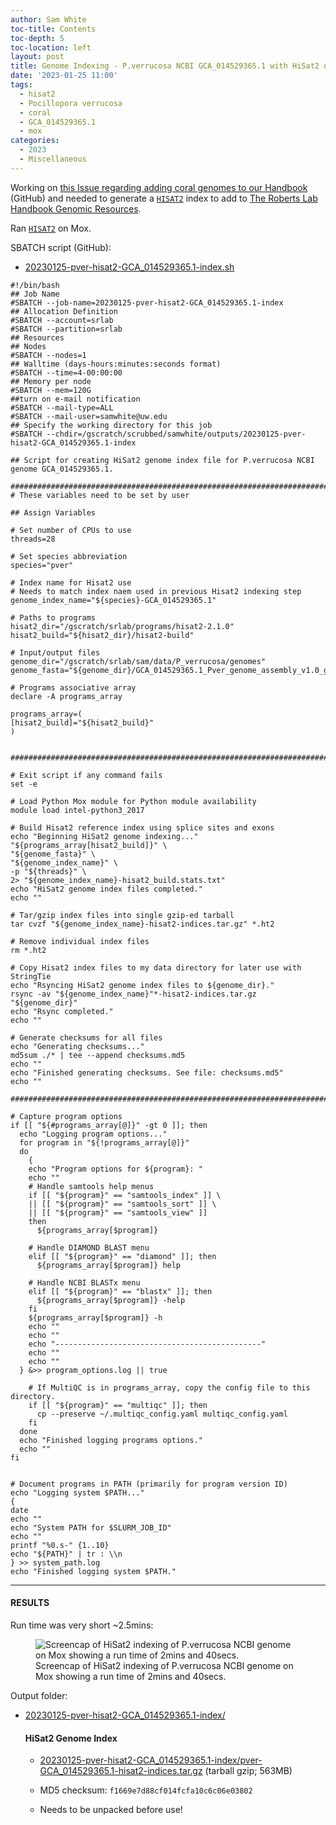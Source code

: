 ```yaml
---
author: Sam White
toc-title: Contents
toc-depth: 5
toc-location: left
layout: post
title: Genome Indexing - P.verrucosa NCBI GCA_014529365.1 with HiSat2 on Mox
date: '2023-01-25 11:00'
tags: 
  - hisat2
  - Pocillopora verrucosa
  - coral
  - GCA_014529365.1
  - mox
categories: 
  - 2023
  - Miscellaneous
---
```

Working on [this Issue regarding adding coral genomes to our Handbook](https://github.com/RobertsLab/resources/issues/1571) (GitHub) and needed to generate a [`HISAT2`](https://daehwankimlab.github.io/hisat2/) index to add to [The Roberts Lab Handbook Genomic Resources](https://robertslab.github.io/resources/Genomic-Resources/).

Ran [`HISAT2`](https://daehwankimlab.github.io/hisat2/) on Mox.

SBATCH script (GitHub):

- [20230125-pver-hisat2-GCA_014529365.1-index.sh](https://github.com/RobertsLab/sams-notebook/blob/master/sbatch_scripts/20230125-pver-hisat2-GCA_014529365.1-index.sh)


```shell
#!/bin/bash
## Job Name
#SBATCH --job-name=20230125-pver-hisat2-GCA_014529365.1-index
## Allocation Definition
#SBATCH --account=srlab
#SBATCH --partition=srlab
## Resources
## Nodes
#SBATCH --nodes=1
## Walltime (days-hours:minutes:seconds format)
#SBATCH --time=4-00:00:00
## Memory per node
#SBATCH --mem=120G
##turn on e-mail notification
#SBATCH --mail-type=ALL
#SBATCH --mail-user=samwhite@uw.edu
## Specify the working directory for this job
#SBATCH --chdir=/gscratch/scrubbed/samwhite/outputs/20230125-pver-hisat2-GCA_014529365.1-index

## Script for creating HiSat2 genome index file for P.verrucosa NCBI genome GCA_014529365.1.

###################################################################################
# These variables need to be set by user

## Assign Variables

# Set number of CPUs to use
threads=28

# Set species abbreviation
species="pver"

# Index name for Hisat2 use
# Needs to match index naem used in previous Hisat2 indexing step
genome_index_name="${species}-GCA_014529365.1"

# Paths to programs
hisat2_dir="/gscratch/srlab/programs/hisat2-2.1.0"
hisat2_build="${hisat2_dir}/hisat2-build"

# Input/output files
genome_dir="/gscratch/srlab/sam/data/P_verrucosa/genomes"
genome_fasta="${genome_dir}/GCA_014529365.1_Pver_genome_assembly_v1.0_genomic.fna"

# Programs associative array
declare -A programs_array

programs_array=(
[hisat2_build]="${hisat2_build}"
)


###################################################################################################

# Exit script if any command fails
set -e

# Load Python Mox module for Python module availability
module load intel-python3_2017

# Build Hisat2 reference index using splice sites and exons
echo "Beginning HiSat2 genome indexing..."
"${programs_array[hisat2_build]}" \
"${genome_fasta}" \
"${genome_index_name}" \
-p "${threads}" \
2> "${genome_index_name}-hisat2_build.stats.txt"
echo "HiSat2 genome index files completed."
echo ""

# Tar/gzip index files into single gzip-ed tarball
tar cvzf "${genome_index_name}-hisat2-indices.tar.gz" *.ht2

# Remove individual index files
rm *.ht2

# Copy Hisat2 index files to my data directory for later use with StringTie
echo "Rsyncing HiSat2 genome index files to ${genome_dir}."
rsync -av "${genome_index_name}"*-hisat2-indices.tar.gz "${genome_dir}"
echo "Rsync completed."
echo ""

# Generate checksums for all files
echo "Generating checksums..."
md5sum ./* | tee --append checksums.md5
echo ""
echo "Finished generating checksums. See file: checksums.md5"
echo ""

#######################################################################################################

# Capture program options
if [[ "${#programs_array[@]}" -gt 0 ]]; then
  echo "Logging program options..."
  for program in "${!programs_array[@]}"
  do
    {
    echo "Program options for ${program}: "
    echo ""
    # Handle samtools help menus
    if [[ "${program}" == "samtools_index" ]] \
    || [[ "${program}" == "samtools_sort" ]] \
    || [[ "${program}" == "samtools_view" ]]
    then
      ${programs_array[$program]}

    # Handle DIAMOND BLAST menu
    elif [[ "${program}" == "diamond" ]]; then
      ${programs_array[$program]} help

    # Handle NCBI BLASTx menu
    elif [[ "${program}" == "blastx" ]]; then
      ${programs_array[$program]} -help
    fi
    ${programs_array[$program]} -h
    echo ""
    echo ""
    echo "----------------------------------------------"
    echo ""
    echo ""
  } &>> program_options.log || true

    # If MultiQC is in programs_array, copy the config file to this directory.
    if [[ "${program}" == "multiqc" ]]; then
      cp --preserve ~/.multiqc_config.yaml multiqc_config.yaml
    fi
  done
  echo "Finished logging programs options."
  echo ""
fi


# Document programs in PATH (primarily for program version ID)
echo "Logging system $PATH..."
{
date
echo ""
echo "System PATH for $SLURM_JOB_ID"
echo ""
printf "%0.s-" {1..10}
echo "${PATH}" | tr : \\n
} >> system_path.log
echo "Finished logging system $PATH."
```


---

#### RESULTS

Run time was very short ~2.5mins:

![Screencap of HiSat2 indexing of P.verrucosa NCBI genome on Mox showing a run time of 2mins and 40secs.](https://github.com/RobertsLab/sams-notebook/blob/master/images/screencaps/20230125-pver-hisat2-GCA_006542545.1-index.png?raw=true)

Output folder:

- [20230125-pver-hisat2-GCA_014529365.1-index/](https://gannet.fish.washington.edu/Atumefaciens/20230125-pver-hisat2-GCA_014529365.1-index/)

  #### HiSat2 Genome Index

    - [20230125-pver-hisat2-GCA_014529365.1-index/pver-GCA_014529365.1-hisat2-indices.tar.gz](https://gannet.fish.washington.edu/Atumefaciens/20230125-pver-hisat2-GCA_014529365.1-index/pver-GCA_014529365.1-hisat2-indices.tar.gz) (tarball gzip; 563MB)

    - MD5 checksum: `f1669e7d88cf014fcfa10c6c06e03802`

    - Needs to be unpacked before use!